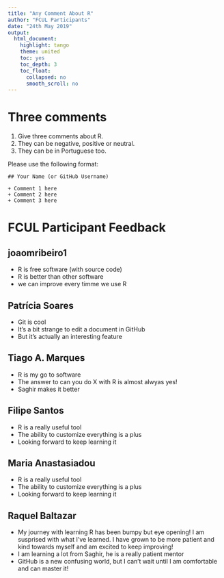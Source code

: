 ```yaml
---
title: "Any Comment About R"
author: "FCUL Participants"
date: "24th May 2019"
output:
  html_document:
    highlight: tango
    theme: united
    toc: yes
    toc_depth: 3
    toc_float:
      collapsed: no
      smooth_scroll: no
---
```


# Three comments

1. Give three comments about R. 
2. They can be negative, positive or neutral.
3. They can be in Portuguese too.

Please use the following format:
```
## Your Name (or GitHub Username)

+ Comment 1 here
+ Comment 2 here
+ Comment 3 here
```
# FCUL Participant Feedback

## joaomribeiro1

+ R is free software (with source code)
+ R is better than other software
+ we can improve every timme we use R

## Patrícia Soares

+ Git is cool
+ It's a bit strange to edit a document in GitHub
+ But it's actually an interesting feature

## Tiago A. Marques

+ R is my go to software
+ The answer to can you do X with R is almost alwyas yes!
+ Saghir makes it better

## Filipe Santos

+ R is a really useful tool
+ The ability to customize everything is a plus
+ Looking forward to keep learning it

## Maria Anastasiadou

+ R is a really useful tool
+ The ability to customize everything is a plus
+ Looking forward to keep learning it

## Raquel Baltazar

+ My journey with learning R has been bumpy but eye opening! I am susprised with what I've learned. I have grown to be more patient and kind towards myself and am excited to keep improving!
+ I am learning a lot from Saghir, he is a really patient mentor 
+ GitHub is a new confusing world, but I can't wait until I am comfortable and can master it!

